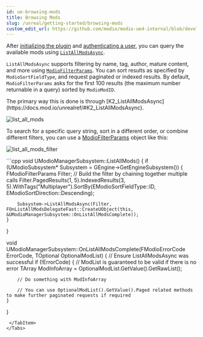 ```yaml
---
id: ue-browsing-mods
title: Browsing Mods
slug: /unreal/getting-started/browsing-mods
custom_edit_url: https://github.com/modio/modio-ue4-internal/blob/develop/Plugins/Modio/Doc/getting-started/browsing-mods.mdx
---
```



After [initializing the plugin](initialization) and [authenticating a user](user-authentication), you can query the available mods using [`ListAllModsAsync`](https://docs.mod.io/unrealref/#K2_ListAllModsAsync). 

`ListAllModsAsync` supports filtering by name, tag, author, mature content, and more using [`ModioFilterParams`](https://docs.mod.io/unrealref/#_modiofilterparams).  You can sort results as specified by `ModioSortFieldType`, and request paginated or indexed results. By default, `ModioFilterParams` asks for the first 100 results (the maximum number returnable in a query) sorted by `ModioModID`.

<Tabs group-id="languages">
  <TabItem value="blueprint" label="Blueprint">
The primary way this is done is through [K2_ListAllModsAsync](https://docs.mod.io/unrealref/#K2_ListAllModsAsync).

![list_all_mods](img/list_all_mods.png)

To search for a specific query string, sort in a different order, or combine different filters, you can use a [ModioFilterParams](https://docs.mod.io/unrealref/#_modiofilterparams) object like this:

![list_all_mods_filter](img/list_all_mods_filter.png)

  </TabItem>
  <TabItem value="c++" label="C++" default>
 ```cpp
void UModioManagerSubsystem::ListAllMods()
{
	if (UModioSubsystem* Subsystem = GEngine->GetEngineSubsystem<UModioSubsystem>())
	{
		FModioFilterParams Filter;
		// Build the filter by chaining together multiple calls
		Filter.PagedResults(1, 5).IndexedResults(3, 5).WithTags("Multiplayer").SortBy(EModioSortFieldType::ID, EModioSortDirection::Descending);

		Subsystem->ListAllModsAsync(Filter, FOnListAllModsDelegateFast::CreateUObject(this, &UModioManagerSubsystem::OnListAllModsComplete));
	}
}

void UModioManagerSubsystem::OnListAllModsComplete(FModioErrorCode ErrorCode, TOptional<FModioModInfoList> OptionalModList)
{
	// Ensure ListAllModsAsync was successful
	if (!ErrorCode)
	{
		// ModList is guaranteed to be valid if there is no error
		TArray<FModioModInfo> ModInfoArray = OptionalModList.GetValue().GetRawList();

		// Do something with ModInfoArray

		// You can use OptionalModList().GetValue().Paged related methods to make further paginated requests if required
	}
}

 ```
  </TabItem>
</Tabs>